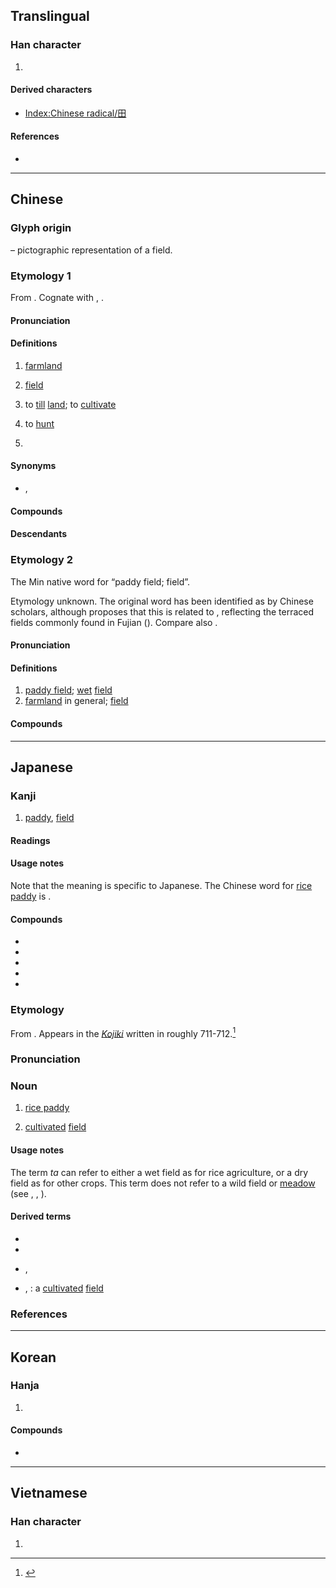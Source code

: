 {{also|𐌎|⊞|申|甲|由}}
{{character info}}
==Translingual==
{{stroke order|type=animate}}
{{stroke order|type=janimate}}

===Han character===
{{Han char|rn=102|rad=田|as=00|sn=5|canj=W|four=60400|ids=⿴囗十}}

# {{mul-kangxi radical-def}}

====Derived characters====
* [[Index:Chinese radical/田]]

====References====
* {{Han ref|kx=0756.110|dkj=21723|dj=1167.010|hdz=42524.010|uh=7530|ud=30000|bh=A5D0|bd=42448}}

----

==Chinese==

===Glyph origin===
{{Han etyl}}
{{liushu|p}} – pictographic representation of a field.

===Etymology 1===
{{zh-forms}}
From {{inh|zh|sit-pro|*b-liŋ||field}}. Cognate with {{cog|bo|ཞིང||field; realm}}, {{cog|kac|maling|tr=mă³¹ liŋ³³|t=forest}}.

====Pronunciation====
{{zh-pron
|m=tián
|m-s=tian2
|dg=тян1
|c=tin4
|c-t=hen3
|g=tien2
|h=pfs=thièn;gd=tiên2
|j=tie1
|mb=dîng
|md=dièng
|mn=tiân
|mn-t=tiêng5/tiang5
|mn-t_note=tiêng5 - Chaozhou
|w=3di
|x=dienn2
|mc=y
|oc=y
|cat=n,pn
}}

====Definitions====
{{zh-hanzi}}

# [[farmland]]
#: {{zh-x|一 塊 玉米 田|a corn '''field'''}}
# [[field]] {{gl|area rich in mineral reserves}}
# {{zh-alt-lb|佃|甸|畋}} to [[till]] [[land]]; to [[cultivate]]
# {{zh-alt-lb|佃|畋}} to [[hunt]]
# {{surname|zh}}

====Synonyms====
* {{s|farmland}} {{zh-l|農田}}, {{zh-l|莊稼地}}

====Compounds====
{{zh-der|三福田|下田|丹田:dantian|田地:farmland|田野:field|田園:arable land|田螺:paddy snail|情田|心田|力田|大叔于田|均田制|乘田|二田制|井田|原田|坡田|墓田|悲田院|屯田|單季田|受田|卑田院|定弓田|公田|墾田|山田燒墾|屯田制|大田|代田法|悲田|寸田|寸田尺宅|官田|學田|園田|奩田|圩田|恩田|孝弟力田|四眼田雞|問舍求田|口分田|叔于田|區田|割田藨|井田制度|王田|服田|族田|福田|瓜田之嫌|田野工作|田租|田菁|田黃|授田|田月桑時|田畦|桑田|旱秧田|敞田|棄官歸田|油田|田產|田里|田家|田獵|棉田|永業田|田父之獲|田納西州|田鳧|田連仟佰|田單|滄海桑田|營田|田徑運動|田七|田官|湖田|田舍奴|火田|甫田|業田|田舍翁|梯田|爰田|田田|稻田轉作|稻田|種田|田公|秧田|田賦|晚田|田鱉|福田衣|田尾鄉|田家子|水田作物|硯田|田塍|璧田|田舍|田駢天口|田夫牧子|瘠田|旱田|畬田|畦田|田齊|田鼠|田頭|田雞|田連阡陌|田衣|田莊|氣田|田狩|田橫客|田徑賽|田徑場|田徑|田廬|田寮|田客|田契|田夫野老|田埂|田園詩人|田園文學|田功|田主|歸田|求田問舍|焚林而田|殷殷田田|犁田|掃田刮地|牧田|田戶|煤田|田字面|田舍郎|田園詩|田穀|海綿田|田賽|田疇|田豫儉素|沙田|架田|水田|水田衣|看天田|新田|私田|東海桑田|李下瓜田|瓜田李下|禳田|石田|籍田|藍田猿人|試驗田|美田|蘆田|豚蹄穰田|賑田|閒田|葑田|薄田|藍田出玉|芝田|莊田|解組歸田|耕田|薄田朽屋|闢田|農田|麥田|鹽田|苗田|肥田草|解甲歸田|駢田|肥田|館田|良田|青田石|藍田種玉|藍田玉|陸田|阪田|義田|蕩田|藍田生玉|聖德田|良田美地|這步田地|農田水利|蹊田奪牛|藍田遺址|花田錯|蟶田|蚶田|肥田粉|藍田|田二河|章田寺|福田寺|田店|鹽田河|福田河|梅田|名田|花田|玉田|雲田|品田|船田|柳田|正田|賈田|功田|血田|黑田|田臺|田沖|羅田|田戶|陳田|田灣|茅田|和田|龍田|竹田|忍田|于田|望田|田東|田陽|田墘|莆田|丸田}}

====Descendants====
{{CJKV||でん|전|điền}}

===Etymology 2===
{{zh-forms|alt=塍,堘}}
The Min native word for “paddy field; field”.

Etymology unknown. The original word has been identified as {{och-l|塍|raised path between fields}} by Chinese scholars, although {{w|Jerry Norman (sinologist)|Norman}} proposes that this is related to {{och-l|層|layer}}, reflecting the terraced fields commonly found in Fujian ({{zh-ref|Schuessler, 2007}}). Compare also {{och-l|㽪|wet field}}.

====Pronunciation====
{{zh-pron
|mb=châing
|md=chèng
|mn=chhân
|mn-t=cang5
|cat=n
}}

====Definitions====
{{zh-hanzi}} {{tlb|zh|Min}}

# [[paddy field]]; [[wet]] [[field]]
# [[farmland]] in general; [[field]]

====Compounds====
{{zh-der|fold=1|湳田:muddy field|田堘|田租|田主|田雞|田園|田畦|田客|田契|田鼠|田螺|田面|播田|田塗|使田|水田|佈田|作田|壅田|犁田|田佃|田地|田嬰|瘦田|田缺|田塍|荒田|行田|山田|耘田|巡田|洲田|破田|梯田|去田|做田|鈀田|山壠田|田尾}}

{{zh-cat|Agriculture|Elementary}}

----

==Japanese==

===Kanji===
{{ja-kanji|grade=1|rs=田00}}

# [[paddy]], [[field]]

====Readings====
{{ja-readings
|goon=でん
|kanon=てん
|kun=た-
|nanori=だ
}}

====Usage notes====
Note that the {{m|en|rice paddy}} meaning is specific to Japanese. The Chinese word for [[rice paddy]] is {{m|zh|水田}}.

====Compounds====
{{der-top|Compounds}}
* {{ja-r|豊%田|^とよ%た}}
* {{ja-r|成%田|^なり%た}}
* {{ja-r|羽%田|^はね%だ}}
* {{ja-r|半%田|^はん%だ}}
* {{ja-r|油%田|ゆ%でん|[[oil field]]}}
{{der-bottom}}

===Etymology===
{{ja-kanjitab|た|yomi=k}}
From {{etyl|ojp|ja|sort=た}}. Appears in the [[w:Kojiki|''Kojiki'']] written in roughly 711-712.<ref name="KDJ">{{R:Kokugo Dai Jiten}}</ref>

===Pronunciation===
{{ja-pron|yomi=k|た|acc=1|acc_ref=DJR,NHK}}

===Noun===
{{ja-noun|た}}

# [[rice paddy]]
#: {{ja-usex|'''田'''を耕す|'''た''' を たがやす|to plow a '''rice field'''}}
# [[cultivated]] [[field]]

====Usage notes====
The term ''ta'' can refer to either a wet field as for rice agriculture, or a dry field as for other crops. This term does not refer to a wild field or [[meadow]] (see {{ja-r|野原|のはら}}, {{ja-r|原っぱ|はらっぱ}}, {{ja-r|草原|そうげん}}).

====Derived terms====
* {{ja-r|青田|あおた}}
* {{ja-r|棚田|たなだ}}
* {{ja-r|田畑|たはた}}, {{ja-r|田畠|たはた}}
* {{ja-r|田圃|たんぼ}}, {{ja-r|田んぼ|たんぼ}}: a [[cultivated]] [[field]]

===References===
<references/>

{{topics|ja|Agriculture}}

----

==Korean==

===Hanja===
{{ko-hanja/new|밭|전}}

# {{hanja form of|전|[[cultivated]] [[patch]] of [[land]]}}

====Compounds====
{{der-top3|Compounds}}
* {{ko-l|^대전|大田}}
{{der-bottom}}

----

==Vietnamese==

===Han character===
{{vi-hantu|[[điền]], [[ruộng]]|rs=田00}}

# {{rfdef|vi|sort=田00}}

[[Category:CJKV radicals| ]]